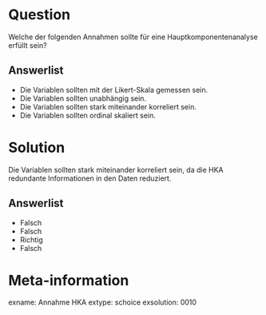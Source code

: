 Question
========

Welche der folgenden Annahmen sollte für eine Hauptkomponentenanalyse erfüllt sein?

Answerlist
----------
* Die Variablen sollten mit der Likert-Skala gemessen sein.
* Die Variablen sollten unabhängig sein.
* Die Variablen sollten stark miteinander korreliert sein.
* Die Variablen sollten ordinal skaliert sein.


Solution
========

Die Variablen sollten stark miteinander korreliert sein, da die HKA redundante Informationen in den Daten reduziert.

Answerlist
----------
* Falsch
* Falsch
* Richtig
* Falsch


Meta-information
================
exname: Annahme HKA
extype: schoice
exsolution: 0010
